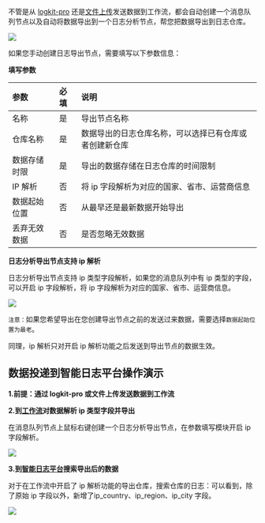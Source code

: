 不管是从 [logkit-pro](/insight/manual/4738/logkit-pro-induction) 还是[文件上传](/insight/manual/4882/file-upload)发送数据到工作流，都会自动创建一个消息队列节点以及自动将数据导出到一个日志分析节点，帮您把数据导出到日志仓库。

![](https://pandora-kibana.qiniu.com/workflow/export_t0_logdb.png)

如果您手动创建日志导出节点，需要填写以下参数信息：

**填写参数**

|参数|必填|说明|
|:---|:---|:---|
| 名称 |是|导出节点名称|
| 仓库名称 |是|数据导出的日志仓库名称，可以选择已有仓库或者创建新仓库|
| 数据存储时限 |是|导出的数据存储在日志仓库的时间限制|
| IP 解析 |否|将 ip 字段解析为对应的国家、省市、运营商信息 |
| 数据起始位置 |否|从最早还是最新数据开始导出|
| 丢弃无效数据 |否|是否忽略无效数据|

**日志分析导出节点支持 ip 解析**

日志分析导出节点支持 ip 类型字段解析，如果您的消息队列中有 ip 类型的字段，可以开启 ip 字段解析，将 ip 字段解析为对应的国家、省市、运营商信息。

![](https://pandora-kibana.qiniu.com/ip/workflow_ip.png)

`注意：`如果您希望导出在您创建导出节点之前的发送过来数据，需要选择`数据起始位置为最老`。

同理，ip 解析只对开启 ip 解析功能之后发送到导出节点的数据生效。

## **数据投递到智能日志平台操作演示**

**1.前提：通过 logkit-pro 或文件上传发送数据到工作流**

**2.到[工作流](https://portal.qiniu.com/pandora/dags)对数据解析 ip 类型字段并导出**

在消息队列节点上鼠标右键创建一个日志分析导出节点，在参数填写模块开启 ip 字段解析。

![](https://pandora-kibana.qiniu.com/workflow/export_logdb.gif)

**3.到[智能日志平台](https://portal.qiniu.com/insight/logdb/overview)搜索导出后的数据**

对于在工作流中开启了 ip 解析功能的导出仓库，搜索仓库的日志：可以看到，除了原始 ip 字段以外，新增了ip_country、ip_region、ip_city 字段。

![](https://pandora-kibana.qiniu.com/ip/searh_ip.png)